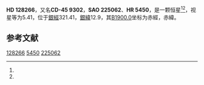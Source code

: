 {{Starbox begin
| name = HD 128266
}}
{{Starbox observe
| epoch = [[J2000.0|J2000.0]]
| constell = {{星座名待查}}<ref name=SIMBAD>{{cite web
 | url=http://simbad.u-strasbg.fr/simbad/sim-id?Ident=HR+5450
 | title=Pulsating variable Star
 | publisher=Centre de Données astronomiques de Strasbourg
 | work=SIMBAD
 | accessdate=2012-07-13
 | archive-date=2016-03-16
 | archive-url=https://web.archive.org/web/20160316194209/http://simbad.u-strasbg.fr/simbad/sim-id?Ident=HR+5450
 | dead-url=no
 }}</ref><ref name=DATA>{{cite web
 | url=http://vizier.u-strasbg.fr/viz-bin/VizieR-5?-out.add=.&-source=5050&-corr=PK=HR&-out.max=9999&HR=5450
 | title=VizieR Detailed Page
 | accessdate=2012-07-13
 | archive-date=2016-03-05
 | archive-url=https://web.archive.org/web/20160305032434/http://vizier.u-strasbg.fr/viz-bin/VizieR-5?-out.add=.&-source=5050&-corr=PK=HR&-out.max=9999&HR=5450
 | dead-url=no
 }}</ref>
| 星官 = 
| ra = {{RA|14|37|20.1}}<ref name=SIMBAD /><ref name=DATA />
| dec = {{DEC|-46|8|2}}<ref name=SIMBAD /><ref name=DATA />
| appmag_v = 5.41<ref name=SIMBAD /><ref name=DATA />
}}
{{Starbox character
| class = G8III<ref name=SIMBAD /><ref name=DATA />
| b-v = 1.01<ref name=SIMBAD /><ref name=DATA />
| u-b = 0.73<ref name=SIMBAD /><ref name=DATA />
| r-i = 0.48C<ref name=SIMBAD /><ref name=DATA />
| variable = 
}}
{{Starbox astrometry
| radial_v = 0.73
| prop_mo_ra = -16
| parallax = 0.023
| p_error = 
}}
{{Starbox catalog
| names =CD-45 9302，[[SAO星表|SAO]] 225062，[[HD星表|HD]] 128266，[[HR星表|HR]] 5450}}
{{Starbox reference |Simbad=HR+5450}}
{{Starbox end}}

'''HD 128266'''，又名'''CD-45 9302'''，'''SAO 225062'''、'''HR 5450'''，是一颗恒星<ref name=SIMBAD /><ref name=DATA />，视星等为5.41，位于[[銀道座標系|銀經]]321.41，[[銀道座標系|銀緯]]12.9，其[[B1900.0|B1900.0]]坐标为赤經{{RA|14|30|46.9}}，赤緯{{DEC|-45|12.9|51}}。

== 参考文献 ==
{{reflist}}

{{star-stub}}

[[Category:HD和HDE天體|128266]]
[[Category:HR天體|5450]]
[[Category:SAO天體|225062]]